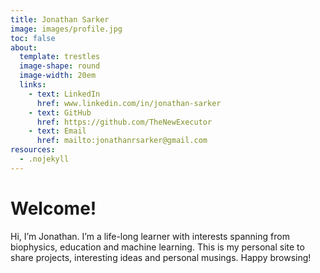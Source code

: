 ---
title: Jonathan Sarker
image: images/profile.jpg
toc: false
about:
  template: trestles
  image-shape: round
  image-width: 20em
  links:
    - text: LinkedIn
      href: www.linkedin.com/in/jonathan-sarker
    - text: GitHub
      href: https://github.com/TheNewExecutor 
    - text: Email
      href: mailto:jonathanrsarker@gmail.com
resources:
  - .nojekyll
---
# Welcome!

Hi, I'm Jonathan. I'm a life-long learner with interests spanning from biophysics, education and machine learning. This is my personal site to share projects, interesting ideas and personal musings. Happy browsing! 

